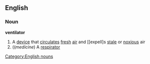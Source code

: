 ==English==
===Noun===
'''ventilator'''
#A [[device]] that [[circulate]]s [[fresh]] [[air]] and [[expell]s [[stale]] or [[noxious]] air
#((''medicine'') A [[respirator]]
{{wikipediapar|medical ventilator}}
[[Category:English nouns]]